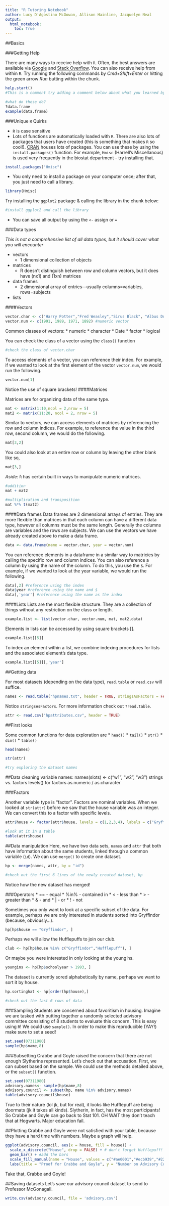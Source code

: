 ```yaml
---
title: "R Tutoring Notebook"
author: Lucy D'Agostino McGowan, Allison Hainline, Jacquelyn Neal
output: 
  html_notebook:
    toc: True
---
```


##Basics

###Getting Help

There are many ways to receive help with `R`. Often, the best answers are available via [Google](http://google.com) and [Stack Overflow](http://stackoverflow.com/questions/tagged/r). You can also receive help from within `R`. Try running the following commands by *Cmd+Shift+Enter* or hitting the green arrow *Run* butting within the chunk.

```r
help.start()
#This is a comment try adding a comment below about what you learned by running the command above
```

```r
#what do these do?
?data.frame
example(data.frame)
```

###Unique `R` Quirks

* `R` is case sensitive
* Lots of functions are automatically loaded with `R`. There are also lots of packages that users have created (this is something that makes `R` so cool!). [CRAN](https://cran.r-project.org) houses lots of packages. You can use these by using the `install.packages()` function. For example, `Hmisc` (Harrell's Miscellanous) is used very frequently in the biostat department - try installing that.

```r
install.packages("Hmisc")
```

* You only need to install a package on your computer once; after that, you just need to call a library.

```r
library(Hmisc)
```

Try installing the `ggplot2` package & calling the library in the chunk below:

```r
#install ggplot2 and call the library


```

* You can save all output by using the `<-` assign or `=`

###Data types

*This is not a comprehensive list of all data types, but it should cover what you will encounter*

* vectors
    * 1 dimensional collection of objects
* matrices
    * R doesn’t distinguish between row and column vectors, but it does have (nx1) and (1xn) matrices
* data frames
    * 2 dimensional array of entries—usually columns=variables, rows=subjects
* lists


####Vectors
```r
vector.char <- c("Harry Potter","Fred Weasley","Sirus Black", "Albus Dumbledore") #character vector
vector.num <- c(1991, 1989, 1971, 1892) #numeric vector
```
Common classes of vectors:
* numeric
* character
* Date
* factor
* logical

You can check the class of a vector using the `class()` function
```r
#check the class of vector.char


```

To access elements of a vector, you can reference their index. For example, if we wanted to look at the first element of the vector `vector.num`, we would run the following.

```r
vector.num[1]
```
Notice the use of square brackets!
####Matrices

Matrices are for organizing data of the same type. 
```r
mat <- matrix(1:10,ncol = 2,nrow = 5)
mat2 <- matrix(11:20, ncol = 2, nrow = 5)
```

Similar to vectors, we can access elements of matrices by referencing the row and column indices. For example, to reference the value in the third row, second column, we would do the following.

```r
mat[3,2]
```
You could also look at an entire row or column by leaving the other blank like so,
```r
mat[3,]
```

*Aside*: `R` has certain built in ways to manipulate numeric matrices.
```r
#addition
mat + mat2
```

```r
#multiplication and transposition
mat %*% t(mat2)
```


####Data frames
Data frames are 2 dimensional arrays of entries. They are more flexible than matrices in that each column can have a different data type, however all columns must be the same length. Generally the columns are variables and the rows are subjects. We can use the vectors we have already created above to make a data frame.
```r
data <- data.frame(name = vector.char, year = vector.num)
```

You can reference elements in a dataframe in a similar way to matricies by calling the specific row and column indices. You can also reference a column by using the name of the column. To do this, you use the `$`. For example, if we wanted to look at the year variable, we would run the following.

```r
data[,2] #reference using the index
data$year #reference using the name and $
data[,'year'] #reference using the name as the index
```


####Lists
Lists are the most flexible structure. They are a collection of things without any restriction on the class or length.
```r
example.list <- list(vector.char, vector.num, mat, mat2,data)
```

Elements in lists can be accessed by using square brackets [].
```r
example.list[[5]]
```
To index an element within a list, we combine indexing procedures for lists and the associated element's data type. 
```r
example.list[[5]][,'year']
```

##Getting data

For most datasets (depending on the data type), `read.table` or `read.csv` will suffice.

```r
names <- read.table("hpnames.txt", header = TRUE, stringsAsFactors = FALSE)
```
Notice `stringsAsFactors`. For more information check out `?read.table`.

```r
attr <- read.csv("hpattributes.csv", header = TRUE)
```

##First looks

Some common functions for data exploration are
* `head()`
* `tail()`
* `str()`
* `dim()`
* `table()`

```r
head(names)
```

```r
str(attr)
```

```r
#try exploring the dataset names


```

##Data cleaning 
variable names: names(slots) <- c(“w1”, “w2”, “w3”)
strings vs. factors
levels() for factors
as.numeric / as.character

###Factors

Another variable type is "factor". Factors are nominal variables. When we looked at `str(attr)` before we saw that the house variable was an integer. We can convert this to a factor with specific levels.

```r
attr$house <- factor(attr$house, levels = c(1,2,3,4), labels = c("Gryffindor", "Hufflepuff", "Ravenclaw", "Slytherin"))

#look at it in a table
table(attr$house)
```


##Data manipulation
Here, we have two data sets, `names` and `attr` that both have information about the same students, linked through a common variable (`id`). We can use `merge()` to create one dataset.

```r
hp <- merge(names, attr, by = "id")
```


```r
#check out the first 6 lines of the newly created dataset, hp 


```
Notice how the new dataset has merged! 

###Operators
* == - equal
* %in% - contained in
* < - less than
* \> - greater than
* & - and
* | - or
* ! - not

Sometimes you only want to look at a specific subset of the data. For example, perhaps we are only interested in students sorted into Gryffindor (because, obviously...).
```r
hp[hp$house == "Gryffindor", ]
```

Perhaps we will allow the Hufflepuffs to join our club.
```r
club <- hp[hp$house %in% c("Gryffindor","Hufflepuff"), ]
```

Or maybe you were interested in only looking at the young'ns.
```r
youngins <- hp[hp$schoolyear > 1993, ]
```

The dataset is currently sored alphabetically by name, perhaps we want to sort it by house.
```r
hp.sortinghat <- hp[order(hp$house),]
```

```r
#check out the last 6 rows of data


```

###Sampling
Students are concerned about favoritism in housing. Imagine we are tasked with putting together a randomly selected advisory committee consisting of 8 students to evaluate this concern. This is easy using `R`! We could use `sample()`. In order to make this reproducible (YAY!) make sure to set a seed!
```r
set.seed(07311980)
sample(hp$name,8)
```

###Subsetting
Crabbe and Goyle raised the concern that there are not enough Slytherins represented. Let's check out that accusation. First, we can subset based on the sample. We could use the methods detailed above, or the `subset()` function.

```r
set.seed(07311980)
advisory.names<- sample(hp$name,8)
advisory.council <- subset(hp, name %in% advisory.names)
table(advisory.council$house)
```
True to their nature (lol jk, but for real), it looks like Hufflepuff are being doormats (jk it takes all kinds). Slytherin, in fact, has the most participants! So Crabbe and Goyle can go back to Stat 101. OH WAIT they don't teach that at Hogwarts. Major education fail. 

##Plotting
Crabbe and Goyle were not satisfied with your table, because they have a hard time with numbers. Maybe a graph will help.
```r
ggplot(advisory.council, aes(x = house, fill = house)) +
  scale_x_discrete("House", drop = FALSE) + # don't forget Hufflepuff!
  geom_bar() + #add the bars
  scale_fill_manual(name = "House", values = c("#ae0001","#ecb939","#222f5b","#2a623d"), drop = FALSE) + # house colors!
  labs(title = "Proof for Crabbe and Goyle", y = "Number on Advisory Council")
```
Take that, Crabbe and Goyle!

##Saving datasets
Let's save our advisory council dataset to send to Professor McGonagall.
```r
write.csv(advisory.council, file = 'advisory.csv')
```



